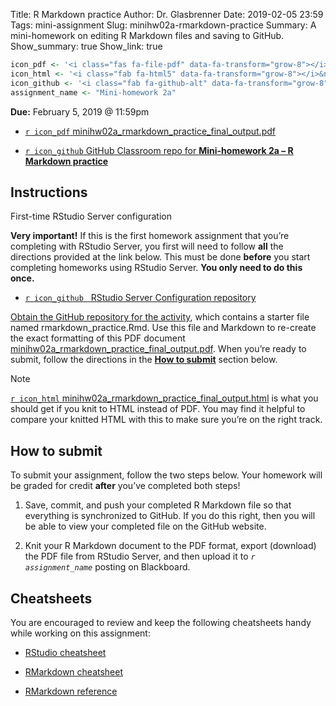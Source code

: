 Title: R Markdown practice
Author: Dr. Glasbrenner
Date: 2019-02-05 23:59
Tags: mini-assignment
Slug: minihw02a-rmarkdown-practice
Summary: A mini-homework on editing R Markdown files and saving to GitHub.
Show_summary: true
Show_link: true

```r
icon_pdf <- '<i class="fas fa-file-pdf" data-fa-transform="grow-8"></i>&nbsp;'
icon_html <- '<i class="fab fa-html5" data-fa-transform="grow-8"></i>&nbsp;'
icon_github <- '<i class="fab fa-github-alt" data-fa-transform="grow-8"></i>&nbsp;'
assignment_name <- "Mini-homework 2a"
```

[**Due:** February 5, 2019 @ 11:59pm]{.h3}

::: {.no-bullets}
*   [`r icon_pdf` [minihw02a_rmarkdown_practice_final_output.pdf]{.monospace}][rmarkdown-recreate-pdf]

*   [`r icon_github` GitHub Classroom repo for **Mini-homework 2a -- R Markdown practice**][github-classroom]
:::

## Instructions

::: {.callout .secondary}
[First-time RStudio Server configuration]{.h4}

**Very important!** If this is the first homework assignment that you're completing with RStudio Server, you first will need to follow **all** the directions provided at the link below.
This must be done **before** you start completing homeworks using RStudio Server.
**You only need to do this once.**

:::: {.no-bullets}
*   [`r icon_github` &nbsp; [RStudio Server Configuration repository]{.card-downloads-format}][rstudio-configuration] 
::::
:::

[Obtain the GitHub repository for the activity][github-classroom], which contains a starter file named [rmarkdown_practice.Rmd]{.monospace}.
Use this file and Markdown to re-create the exact formatting of this PDF document [[minihw02a_rmarkdown_practice_final_output.pdf]{.monospace}][rmarkdown-recreate-pdf].
When you're ready to submit, follow the directions in the **[How to submit](#how-to-submit)** section below.

::: {.callout .primary}
[Note]{.h4}

[`r icon_html` [minihw02a_rmarkdown_practice_final_output.html]{.monospace}][rmarkdown-recreate-html] is what you should get if you knit to HTML instead of PDF.
You may find it helpful to compare your knitted HTML with this to make sure you're on the right track.
:::

## How to submit

To submit your assignment, follow the two steps below.
Your homework will be graded for credit **after** you've completed both steps!

1.  Save, commit, and push your completed R Markdown file so that everything is synchronized to GitHub.
    If you do this right, then you will be able to view your completed file on the GitHub website.

2.  Knit your R Markdown document to the PDF format, export (download) the PDF file from RStudio Server, and then upload it to *`r assignment_name`* posting on Blackboard.

## Cheatsheets

You are encouraged to review and keep the following cheatsheets handy while working on this assignment:

*   [RStudio cheatsheet][rstudio-cheatsheet]

*   [RMarkdown cheatsheet][rmarkdown-cheatsheet]

*   [RMarkdown reference][rmarkdown-reference]

[github-classroom]:        https://classroom.github.com/a/yRnkUW7T
[rstudio-cheatsheet]:      /doc/rstudio-IDE-cheatsheet.pdf
[rmarkdown-reference]:     /doc/rmarkdown-reference.pdf
[rmarkdown-cheatsheet]:    /doc/rmarkdown-cheatsheet.pdf
[rstudio-configuration]:   https://github.com/mason-sp19-cds-101-dl1/rstudio-server-initial-configuration
[rmarkdown-recreate-pdf]:  /doc/minihw02a_rmarkdown_practice_final_output.pdf
[rmarkdown-recreate-html]: /doc/minihw02a_rmarkdown_practice_final_output.html
